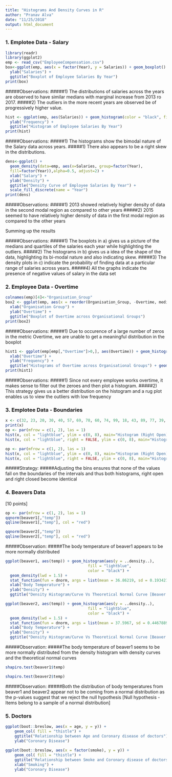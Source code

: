 ```yaml
---
title: "Histograms And Density Curves in R"
author: "Pranav Alva"
date: "11/25/2018"
output: html_document
---
```


### 1. Emplotee Data - Salary

```r
library(readr)
library(ggplot2)
emp <- read_csv("EmployeeCompensation.csv")
box<-ggplot(emp, aes(x = factor(Year), y = Salaries)) + geom_boxplot() + xlab("Years") +
  ylab("Salaries") +
  ggtitle("Boxplot of Employee Salaries By Year")
print(box)
```

#####Observations:
#####1) The distributions of salaries across the years are observed to have similar medians with marginal increase from 2013 ro 2017. 
#####2) The outliers in the more recent years are observed be of progressively higher value.

```r
hist <- ggplot(emp, aes(Salaries)) + geom_histogram(color = "black", fill = "lightblue", binwidth = 30000) + facet_grid(.~factor(emp$Year)) + xlab("Salaries") +
  ylab("Frequency") +
  ggtitle("Histogram of Employee Salaries By Year")
print(hist)
```

#####Observations:
#####1) The histograms show the bimodal nature of the Salary data across years. 
#####1) There also appears to be a right skew in the distributions.

```r
dens<-ggplot() + 
  geom_density(data=emp, aes(x=Salaries, group=factor(Year),
  fill=factor(Year)),alpha=0.5, adjust=2) + 
  xlab("Salary") +
  ylab("Density") +
  ggtitle("Density Curve of Employee Salaries By Year") +
  scale_fill_discrete(name = "Year")
print(dens)
```
  

#####Observations:
#####1) 2013 showed relatively higher density of data in the second modal region as compared to other years
#####2) 2015 seemed to have relatively higher density of data in the first modal region as compared to the other years

Summing up the results

#####Observations:
#####1) The boxplots in a) gives us a picture of the medians and quartiles of the salaries each year while highlighting the outliers.
#####2) The histograms in b) gives us a idea of the shape of the data, highlighting its bi-modal nature and also indicating skew.
#####3) The density plots in c) indicate the probability of finding data at a particular range of salaries across years.
#####4) All the graphs indicate the presence of negative values of salary in the data set

### 2. Employee Data - Overtime

```r
colnames(emp)[4]<-"Organisation_Group"
box2 <- ggplot(emp, aes(x = reorder(Organisation_Group, -Overtime, median),y = Overtime)) + geom_boxplot() + coord_flip() + 
  xlab("Organisation Group") +
  ylab("Overtime") +
  ggtitle("Boxplot of Overtime across Organisational Groups")
print(box2)
```


#####Observations:
#####1) Due to occurence of a large number of zeros in the metric Overtime, we are unable to get a meaningful distribution in the boxplot

```r
hist1 <- ggplot(emp[emp[,"Overtime"]>0,], aes(Overtime)) + geom_histogram(color = "blue", fill = "lightblue", binwidth = 15000) + facet_grid(.~emp[emp[,"Overtime"]>0,]$Organisation_Group) + theme(axis.text.x = element_text(angle = 90, hjust = 1)) + 
  xlab("Overtime") +
  ylab("Frequency") +
  ggtitle("Histograms of Overtime across Organisational Groups") + geom_rug(sides="b")
print(hist1)
```

#####Observations:
#####1) Since not every employee works overtime, it makes sense to filter out the zeroes and then plot a histogram.
#####2) This strategy gives us a better distribution on the histogram and a rug plot enables us to view the outliers with low frequency

### 3. Emplotee Data - Boundaries

```r
x <- c(32, 23, 20, 30, 40, 57, 69, 78, 60, 74, 99, 18, 43, 89, 77, 39, 8, 54, 62, 49)
print(x)
op <- par(mfrow = c(1, 2), las = 1)
hist(x, col = "lightblue", ylim = c(0, 8), main="Histogram (Right Open)")
hist(x, col = "lightblue", right = FALSE, ylim = c(0, 8), main="Histogram (Right Closed)")
```


```r
op <- par(mfrow = c(1, 2), las = 1)
hist(x, col = "lightblue", ylim = c(0, 8), main="Histogram (Right Open)", breaks=c(5,15,25,35,45,55,65,75,85,95,105))
hist(x, col = "lightblue", right = FALSE, ylim = c(0, 8), main="Histogram (Right Closed)", breaks=c(5,15,25,35,45,55,65,75,85,95,105))
```

#####Strategy:
#####Adjusting the bins ensures that none of the values fall on the boundaries of the intervals and thus both histograms, right open and right closed become identical

### 4. Beavers Data

[10 points]

```r
op <- par(mfrow = c(1, 2), las = 1)
qqnorm(beaver1[,"temp"])
qqline(beaver1[,"temp"], col = "red")

qqnorm(beaver2[,"temp"])
qqline(beaver2[,"temp"], col = "red")
```

#####Observation:
#####The body temperature of beaver1 appears to be more normally distributed

```r
ggplot(beaver1, aes(temp)) + geom_histogram(aes(y = ..density..),
                                    fill = "lightblue",
                                    color = "black") +
  geom_density(lwd = 1.5) +
  stat_function(fun = dnorm, args = list(mean = 36.86219, sd = 0.1934217), color = "red", lwd = 1.5) + 
  xlab("Body Temperature") +
  ylab("Density") +
  ggtitle("Density Histogram/Curve Vs Theoretical Normal Curve [Beaver 1]")

ggplot(beaver2, aes(temp)) + geom_histogram(aes(y = ..density..),
                                    fill = "lightblue",
                                    color = "black") +
  geom_density(lwd = 1.5) +
  stat_function(fun = dnorm, args = list(mean = 37.5967, sd = 0.4467889), color = "red", lwd = 1.5) + 
  xlab("Body Temperature") +
  ylab("Density") +
  ggtitle("Density Histogram/Curve Vs Theoretical Normal Curve [Beaver 2]")

```

#####Observation:
#####The body temperature of beaver1 seems to be more normally distributed from the density histogram with density curves and the theoretical normal curves

```r

shapiro.test(beaver1$temp)

shapiro.test(beaver2$temp)

```

#####Observation:
#####Both the distribution of body temperatures from beaver1 and beaver2 appear not to be coming from a normal distribution as the p-values suggest that we reject the null hypothesis [Null hypothesis - Items belong to a sample of a normal distribution]

### 5. Doctors

```r
ggplot(boot::breslow, aes(x = age, y = y)) + 
    geom_col( fill = "thistle") +
    ggtitle("Relationship between Age and Coronary disease of doctors") +
    ylab("Coronary Disease")
    
ggplot(boot::breslow, aes(x = factor(smoke), y = y)) + 
    geom_col( fill = "thistle") +
    ggtitle("Relationship between Smoke and Coronary disease of doctors") +
    xlab("Smoking") +
    ylab("Coronary Disease")
```

